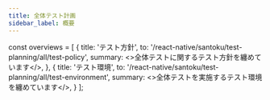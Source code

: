 ```yaml
---
title: 全体テスト計画
sidebar_label: 概要
---
```


<!-- textlint-disable ja-technical-writing/sentence-length,ja-technical-writing/max-comma,ja-spacing/ja-no-space-around-parentheses,jtf-style/3.3.かっこ類と隣接する文字の間のスペースの有無,ja-technical-writing/ja-no-mixed-period,ja-technical-writing/no-unmatched-pair -->

const overviews = [
  {
    title: 'テスト方針',
    to: '/react-native/santoku/test-planning/all/test-policy',
    summary: <>全体テストに関するテスト方針を纏めています</>,
  },
  {
    title: 'テスト環境',
    to: '/react-native/santoku/test-planning/all/test-environment',
    summary: <>全体テストを実施するテスト環境を纏めています</>,
  }
];

<PageList overviews={overviews} colSize={12} />

<!-- textlint-enable ja-technical-writing/sentence-length,ja-technical-writing/max-comma,ja-spacing/ja-no-space-around-parentheses,jtf-style/3.3.かっこ類と隣接する文字の間のスペースの有無,ja-technical-writing/ja-no-mixed-period,ja-technical-writing/no-unmatched-pair -->
